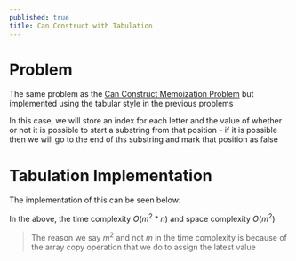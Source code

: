 ---
published: true
title: Can Construct with Tabulation
---


# Problem

The same problem as the [Can Construct Memoization Problem](/dynamic-programming/memoization/7-can-construct) but implemented using the tabular style in the previous problems

In this case, we will store an index for each letter and the value of whether or not it is possible to start a substring from that position - if it is possible then we will go to the end of ths substring and mark that position as false

# Tabulation Implementation

The implementation of this can be seen below:

<Snippet path="dynamic-programming/tabulation/can-construct.ts" />

In the above, the time complexity $O(m^2 *n)$ and space complexity $O(m^2)$

> The reason we say $m^2$ and not $m$ in the time complexity is because of the array copy operation that we do to assign the latest value
